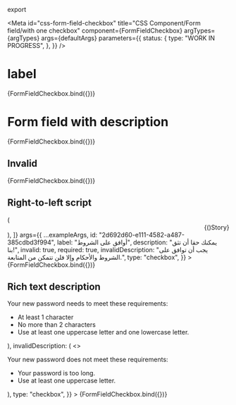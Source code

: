 <!-- @license CC0-1.0 -->


export

<Meta
  id="css-form-field-checkbox"
  title="CSS Component/Form field/with one checkbox"
  component={FormFieldCheckbox}
  argTypes={argTypes}
  args={defaultArgs}
  parameters={{
    status: {
      type: "WORK IN PROGRESS",
    },
  }}
/>

# label

<Canvas>
  <Story
    name="label"
    args={{
      ...exampleArgs,
      id: "172cd71b-8854-41ee-bcdc-9c8ac856c5d1",
      label: "Ik ga akkoord met de algemene voorwaarden",
      type: "checkbox",
    }}
  >
    {FormFieldCheckbox.bind({})}
  </Story>
</Canvas>

# Form field with description

<Canvas>
  <Story
    name="description"
    args={{
      ...exampleArgs,
      id: "7cdd4f82-e7eb-4573-bad3-2b520aac504b",
      label: "Ik ga akkoord met de algemene voorwaarden",
      description: "U kunt ons echt vertrouwen!",
      type: "checkbox",
    }}
  >
    {FormFieldCheckbox.bind({})}
  </Story>
</Canvas>

## Invalid

<Canvas>
  <Story
    name="invalid"
    args={{
      ...exampleArgs,
      id: "6cfb69fc-3a52-4fd8-b8a1-0c2d0dfb11ed",
      label: "Ik ga akkoord met de algemene voorwaarden",
      description: "U kunt ons echt vertrouwen!",
      invalid: true,
      required: true,
      invalidDescription: "U moet akkoord gaan met de algemene voorwaarden, anders kunt u niet verder.",
      type: "checkbox",
    }}
  >
    {FormFieldCheckbox.bind({})}
  </Story>
</Canvas>

## Right-to-left script

<Canvas>
  <Story
    name="Right-to-left script"
    decorators={[
      (Story) => (
        <div lang="ar" dir="rtl">
          {Story()}
        </div>
      ),
    ]}
    args={{
      ...exampleArgs,
      id: "2d692d60-e111-4582-a487-385cdbd3f994",
      label: "أوافق على الشروط",
      description: "يمكنك حقا أن تثق بنا!",
      invalid: true,
      required: true,
      invalidDescription: "يجب أن توافق على الشروط والأحكام وإلا فلن تتمكن من المتابعة.",
      type: "checkbox",
    }}
  >
    {FormFieldCheckbox.bind({})}
  </Story>
</Canvas>

## Rich text description

<Canvas>
  <Story
    name="Rich text description"
    args={{
      ...exampleArgs,
      id: "f23a0d30-29b5-4e82-a6e5-7eb83e5cd47a",
      description: (
        <>
          <p className="utrecht-paragraph">Your new password needs to meet these requirements:</p>
          <ul className="utrecht-unordered-list">
            <li>At least 1 character</li>
            <li>No more than 2 characters</li>
            <li>Use at least one uppercase letter and one lowercase letter.</li>
          </ul>
        </>
      ),
      invalidDescription: (
        <>
          <p className="utrecht-paragraph">Your new password does not meet these requirements:</p>
          <ul className="utrecht-unordered-list">
            <li>Your password is too long.</li>
            <li>Use at least one uppercase letter.</li>
          </ul>
        </>
      ),
      type: "checkbox",
    }}
  >
    {FormFieldCheckbox.bind({})}
  </Story>
</Canvas>
